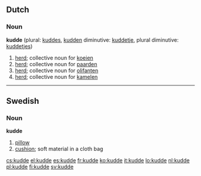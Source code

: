 ==Dutch==

===Noun===
'''kudde''' {{f}} (plural: [[kuddes]], [[kudden]] diminutive: [[kuddetje]], plural diminutive: [[kuddetjes]])

# [[herd]]; collective noun for [[koe]]ien
# [[herd]]; collective noun for [[paard]]en
# [[herd]]; collective noun for [[olifant]]en
# [[herd]]; collective noun for [[kameel|kamelen]]

----

==Swedish==

===Noun===
'''kudde''' {{c}}
{{sv-noun-reg-ar|2=kudd}}

# [[pillow]]
# [[cushion]]; soft material in a cloth bag

[[cs:kudde]]
[[el:kudde]]
[[es:kudde]]
[[fr:kudde]]
[[ko:kudde]]
[[it:kudde]]
[[lo:kudde]]
[[nl:kudde]]
[[pl:kudde]]
[[fi:kudde]]
[[sv:kudde]]